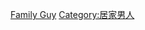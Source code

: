 {{Navbox
| name       = Family Guy
| title      = [[居家男人|-{zh-hans:居家男人;zh-hk:蓋酷家庭;zh-tw:蓋酷家庭;zh-cn:恶搞之家;}-]]
| state = {{{state|autocollapse}}}
| bodyclass  = hlist

| group1     = [[居家男人角色列表|角色]]
| list1      = {{Navbox|child
| listclass  = hlist

| group1 = [[格里芬家族]]
| list1  = 
* [[彼得·格里芬|彼得（葛痞德）]]
* [[洛伊丝·格里芬|洛伊丝（盧拉拉）]]
* [[梅格·格里芬|梅格（葛莉）]]
* [[克里斯·格里芬|克里斯（葛馬藍）]]
* [[斯图威·格里芬|斯图威（葛屁）]]
* [[布赖恩·格里芬|布赖恩（葛來西）]]


| group2 = 其他角色

| list2  = 
* [[格伦·奎麦尔|奎麦尔（偽小寶）]]
* [[喬·史旺森|喬·史旺森（喬王）]]
* [[克利夫兰·布朗|克利夫兰（達叔）]]
* [[韦斯特市长|好野人]]
* [[约翰·赫伯特|赫伯特（白杯杯）]]
* [[克利夫兰·布朗二世|克利夫兰二世]]
}}

| group3 = 幕后制作

| list3  = 
* [[居家男人剧组成员列表|剧组成员]]
* [[居家男人特邀明星列表|特邀明星]]
* [[居家男人编剧列表|编剧]]
* [[居家男人导演列表|导演]]
* [[居家男人第100集特別篇|第100集特別篇]]

| group4 = 相关媒体
| list4  = 
* [[拉里和拉里和史蒂夫的生活]]
* [[斯图伊·格里芬：不为人知的故事]]
* [[居家男人：住在拉斯维加斯|住在拉斯维加斯]]

| group5 = [[居家男人集数列表|季数]]
| list5  = 
* [[居家男人 (第一季)|1]]
* [[居家男人 (第二季)|2]]
* [[居家男人 (第三季)|3]]
* [[居家男人 (第四季)|4]]
* [[居家男人 (第五季)|5]]
* [[居家男人 (第六季)|6]]
* [[居家男人 (第七季)|7]]
* [[居家男人 (第八季)|8]]
* [[居家男人 (第九季)|9]]
* [[居家男人 (第十季)|10]]
* [[居家男人 (第十一季)|11]]
* [[居家男人 (第十二季)|12]]
* [[居家男人 (第十三季)|13]]

| group6 = 特別篇系列

| list6  = 
* [[到...的路 (Family Guy)|到...的路]]
* [[笑了，模糊球：居家男人三部曲|星球大战]]

| group7 = 周边商品
| list7  = 
* [[居家男人DVD列表|DVD]]
* 书籍

| group8 = [[居家男人电子游戏列表|電子遊戲]]
| list8  = 
* [[居家男人電子遊戲！]]
* [[居家男人Online]]
* [[居家男人：回到平行宇宙|回到平行宇宙]]
* [[居家男人：追求的東西]]

| group9 = 参见

| list9  = 
* [[居家男人评论|评论]]

* [https://en.wikiquote.org/wiki/Family_Guy 語錄]
* [[颶風之夜]]
* [[克利夫兰秀]]
* [[特工老爹]]
* [[Animation Domination]]

| below = 
* [[Portal:Family Guy]]
* [[:Category:Family Guy]]

}}<noinclude>
{{collapsible option}}
[[Category:美国电视节目导航模板|Family Guy]] 
[[Category:居家男人]]
</noinclude>